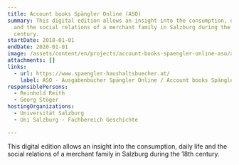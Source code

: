 ```yaml
---
title: Account books Spängler Online (ASO)
summary: This digital edition allows an insight into the consumption, daily life
  and the social relations of a merchant family in Salzburg during the 18th
  century.
startDate: 2018-01-01
endDate: 2020-01-01
image: /assets/content/en/projects/account-books-spaengler-online-aso/aso_entree.jpg
attachments: []
links:
  - url: https://www.spaengler-haushaltsbuecher.at/
    label: ASO - Ausgabenbücher Spängler Online / Account books Spängler Online
responsiblePersons:
  - Reinhold Reith
  - Georg Stöger
hostingOrganizations:
  - Universität Salzburg
  - Uni Salzburg - Fachbereich Geschichte

---
```

This digital edition allows an insight into the consumption, daily life and the social relations of a merchant family in Salzburg during the 18th century.